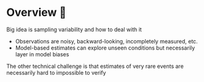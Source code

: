 # Overview 🚧 {.unnumbered}


Big idea is sampling variability and how to deal with it

- Observations are noisy, backward-looking, incompletely measured, etc.
- Model-based estimates can explore unseen conditions but necessarily layer in model biases

The other technical challenge is that estimates of very rare events are necessarily hard to impossible to verify
